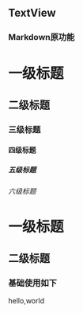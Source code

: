 <!-- packages/Mp4Player/index.stories.mdx -->

<Meta title="MDX/TextView" component={TextView} />

## TextView

### Markdown原功能

# 一级标题
## 二级标题
### 三级标题
#### 四级标题
##### 五级标题
###### 六级标题

一级标题
=================
二级标题
-----------------

### 基础使用如下

<Canvas>
  <Story name="TextView">
    <TextView>hello,world</TextView>
  </Story>
</Canvas>
